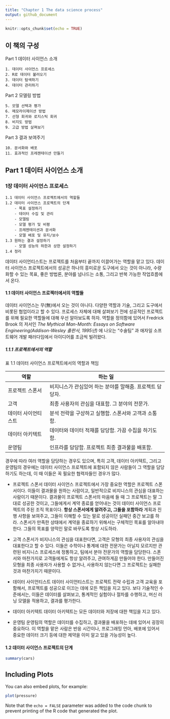 ```yaml
---
title: "Chapter 1 The data science process"
output: github_document
---
```


```r
knitr::opts_chunk$set(echo = TRUE)
```

## 이 책의 구성

Part 1 데이터 사이언스 소개

    1. 데이터 사이언스 프로세스
    2. R로 데이터 불러오기
    3. 데이터 탐색하기
    4. 데이터 관리하기

Part 2 모델링 방법
    
    5. 모델 선택과 평가
    6. 메모라이제이션 방법
    7. 선형 회귀와 로지스틱 회귀
    8. 비지도 방법
    9. 고급 방법 살펴보기

Part 3 결과 보여주기
    
    10. 문서화와 배포
    11. 효과적인 프레젠테이션 만들기
    

## Part 1 데이터 사이언스 소개

### 1장 데이터 사이언스 프로세스

    1.1 데이터 사이언스 프로젝트에서의 역할들
    1.2 데이터 사이언스 프로젝트의 단계
        - 목표 설정하기
        - 데이터 수집 및 관리
        - 모델링
        - 모델 평가 및 비평
        - 프레젠테이션과 문서화
        - 모델 배포 및 유지/보수
    1.3 원하는 결과 설정하기
        - 모델 성능의 하한과 상한 설정하기
    1.4 정리

데이터 사이언티스트는 프로젝트를 처음부터 끝까지 이끌어가는 역할을 맡고 있다. 데이터 사이언스 프로젝트에서의 성공은 하나의 흥미로운 도구에서 오는 것이 아니라, 수량화할 수 있는 목표, 좋은 방법론, 분야를 넘나드는 소통, 그리고 반복 가능한 작업흐름에서 온다. 

#### 1.1 데이터 사이언스 프로젝터에서의 역할들

데이터 사이언스는 무(無)에서 오는 것이 아니다. 다양한 역할과 기술, 그리고 도구에서 비롯된 협업이라고 할 수 있다. 프로세스 자체에 대해 살펴보기 전에 성공적인 프로젝트를 위해 필요한 역할들에 대해 우선 알아보도록 하자. 역할을 정의함에 있어서 Fredrick Brook 의 저서인 *The Mythical Man-Month: Essays on Software Engineering(Addison-Wesley 출판사, 1995년)* 에 나오는 "수술팀" 과 애자일 소프트웨어 개발 패러다임에서 아이디어를 조금씩 빌려왔다.

##### 1.1.1 프로젝트에서의 역할

표 1.1 데이터 사이언스 프로젝트에서의 역할과 책임

| 역할                | 하는 일                                                  |
|---------------------|----------------------------------------------------------|
| 프로젝트 스폰서     | 비지니스가 관심있어 하는 분야를 말해줌. 프로젝트 담당자. |
| 고객                | 최종 사용자의 관심을 대표함. 그 분야의 전문가.           |
| 데이터 사이언티스트 | 분석 전략을 구상하고 실행함. 스폰서와 고객과 소통함.     |
| 데이터 아키텍트     | 데이터와 데이터 적재를 담당함. 가끔 수집을 하기도 함.    |
| 운영팀              | 인프라를 담당함. 프로젝트 최종 결과물을 배포함.          |

경우에 따라 여러 역할을 담당하는 경우도 있으며, 특히 고객, 데이터 아키텍트, 그리고 운영팀의 경우에는 데이터 사이언스 프로젝트에 포함되지 않은 사람들이 그 역할을 담당하기도 하는데, 이 때 이들은 꼭 필요한 협력자들인 경우가 많다.

* 프로젝트 스폰서
    데이터 사이언스 프로젝트에서 가장 중요한 역할은 프로젝트 스폰서이다. 이들이 결과물을 원하는 사람이고, 일반적으로 비지니스의 관심을 대표하는 사람이기 때문이다. 결과물이 프로젝트 스폰서의 마음에 들 때 그 프로젝트는 말 그대로 성공한 것이고, 그들에게서 계약 종료를 얻어내는 것이 데이터 사이언스 프로젝트의 주된 조직 목표이다. 
    **항상 스폰서에게 알려주고, 그들을 포함하라** 계획과 진행 사항을 보여주고, 그들이 이해할 수 있는 말로 성공이던 실패던 중간 보고를 하라.
    스폰서가 만족한 상태에서 계약을 종료하기 위해서는 구체적인 목표를 알아내야 한다. 그들의 목표를 양적인 말로 바꾸도록 항상 시도하라. 

* 고객
    스폰서가 비지니스의 관심을 대표한다면, 고객은 모형의 최종 사용자의 관심을 대표한다고 할 수 있다. 이들은 수학이나 통계에 대한 전문가는 아닐지 모르지만 관련된 비지니스 프로세스에 정통하고, 팀에서 분야 전문가의 역할을 담당한다.
    스폰서와 마찬가지로 고객들에게도 항상 알려주고, 관여하게끔 만들어야 한다. 만들어진 모형을 최종 사용자가 사용할 수 없거나, 사용하지 않는다면 그 프로젝트는 실패한 것과 마찬가지기 때문이다.
    
* 데이터 사이언티스트
    데이터 사이언티스트는 프로젝트 전략 수립과 고객 교육을 포함해서, 프로젝트를 성공으로 이끄는 데에 모든 책임을 지고 있다.
    보다 기술적인 수준에서는, 이들은 데이터를 살펴보고, 통계적인 실험이나 절차를 수행하고, 머신 러닝 모델을 적용하고, 결과를 평가한다.
    
* 데이터 아키텍트
    데이터 아키텍트는 모든 데이터와 저장에 대한 책임을 지고 있다.

* 운영팀
    운영팀의 역할은 데이터를 수집하고, 결과물을 배포하는 데에 있어서 굉장히 중요하다. 이 역할을 맡은 사람은 반응 시간이나, 프로그래밍 언아, 배포에 있어서 중요한 데이터 크기 등에 대한 제약을 이미 알고 있을 가능성이 높다.
    

#### 1.2 데이터 사이언스 프로젝트의 단계



```r
summary(cars)
```

## Including Plots

You can also embed plots, for example:

```r
plot(pressure)
```

Note that the `echo = FALSE` parameter was added to the code chunk to prevent printing of the R code that generated the plot.
